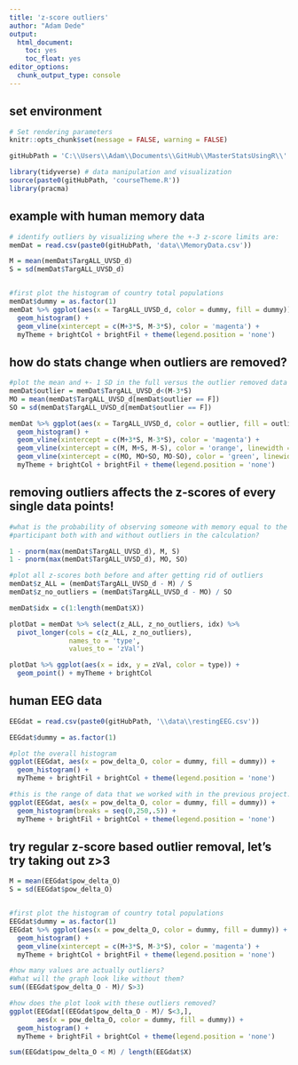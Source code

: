 ```yaml
---
title: 'z-score outliers'
author: "Adam Dede"
output:
  html_document:
    toc: yes
    toc_float: yes
editor_options:
  chunk_output_type: console
---
```



## set environment

```r

# Set rendering parameters
knitr::opts_chunk$set(message = FALSE, warning = FALSE)

gitHubPath = 'C:\\Users\\Adam\\Documents\\GitHub\\MasterStatsUsingR\\'

library(tidyverse) # data manipulation and visualization
source(paste0(gitHubPath, 'courseTheme.R'))
library(pracma)

```

## example with human memory data

```r

# identify outliers by visualizing where the +-3 z-score limits are: 
memDat = read.csv(paste0(gitHubPath, 'data\\MemoryData.csv'))

M = mean(memDat$TargALL_UVSD_d)
S = sd(memDat$TargALL_UVSD_d)


#first plot the histogram of country total populations 
memDat$dummy = as.factor(1)
memDat %>% ggplot(aes(x = TargALL_UVSD_d, color = dummy, fill = dummy)) + 
  geom_histogram() + 
  geom_vline(xintercept = c(M+3*S, M-3*S), color = 'magenta') + 
  myTheme + brightCol + brightFil + theme(legend.position = 'none')

```

## how do stats change when outliers are removed? 

```r

#plot the mean and +- 1 SD in the full versus the outlier removed data
memDat$outlier = memDat$TargALL_UVSD_d<(M-3*S)
MO = mean(memDat$TargALL_UVSD_d[memDat$outlier == F])
SO = sd(memDat$TargALL_UVSD_d[memDat$outlier == F])

memDat %>% ggplot(aes(x = TargALL_UVSD_d, color = outlier, fill = outlier)) + 
  geom_histogram() + 
  geom_vline(xintercept = c(M+3*S, M-3*S), color = 'magenta') + 
  geom_vline(xintercept = c(M, M+S, M-S), color = 'orange', linewidth = 2) + 
  geom_vline(xintercept = c(MO, MO+SO, MO-SO), color = 'green', linewidth = 2) + 
  myTheme + brightCol + brightFil + theme(legend.position = 'none')

```

## removing outliers affects the z-scores of every single data points! 

```r

#what is the probability of observing someone with memory equal to the best 
#participant both with and without outliers in the calculation? 

1 - pnorm(max(memDat$TargALL_UVSD_d), M, S)
1 - pnorm(max(memDat$TargALL_UVSD_d), MO, SO)

#plot all z-scores both before and after getting rid of outliers
memDat$z_ALL = (memDat$TargALL_UVSD_d - M) / S
memDat$z_no_outliers = (memDat$TargALL_UVSD_d - MO) / SO

memDat$idx = c(1:length(memDat$X))

plotDat = memDat %>% select(z_ALL, z_no_outliers, idx) %>%
  pivot_longer(cols = c(z_ALL, z_no_outliers), 
               names_to = 'type', 
               values_to = 'zVal')

plotDat %>% ggplot(aes(x = idx, y = zVal, color = type)) + 
  geom_point() + myTheme + brightCol  


```

## human EEG data 

```r

EEGdat = read.csv(paste0(gitHubPath, '\\data\\restingEEG.csv'))

EEGdat$dummy = as.factor(1) 

#plot the overall histogram 
ggplot(EEGdat, aes(x = pow_delta_O, color = dummy, fill = dummy)) + 
  geom_histogram() + 
  myTheme + brightFil + brightCol + theme(legend.position = 'none')

#this is the range of data that we worked with in the previous project: 
ggplot(EEGdat, aes(x = pow_delta_O, color = dummy, fill = dummy)) + 
  geom_histogram(breaks = seq(0,250,.5)) + 
  myTheme + brightFil + brightCol + theme(legend.position = 'none')


```

## try regular z-score based outlier removal, let's try taking out z>3

```r

M = mean(EEGdat$pow_delta_O)
S = sd(EEGdat$pow_delta_O)


#first plot the histogram of country total populations 
EEGdat$dummy = as.factor(1)
EEGdat %>% ggplot(aes(x = pow_delta_O, color = dummy, fill = dummy)) + 
  geom_histogram() + 
  geom_vline(xintercept = c(M+3*S, M-3*S), color = 'magenta') + 
  myTheme + brightCol + brightFil + theme(legend.position = 'none')

#how many values are actually outliers? 
#What will the graph look like without them?
sum((EEGdat$pow_delta_O - M)/ S>3)

#how does the plot look with these outliers removed? 
ggplot(EEGdat[(EEGdat$pow_delta_O - M)/ S<3,], 
       aes(x = pow_delta_O, color = dummy, fill = dummy)) + 
  geom_histogram() + 
  myTheme + brightFil + brightCol + theme(legend.position = 'none')

sum(EEGdat$pow_delta_O < M) / length(EEGdat$X)

```


